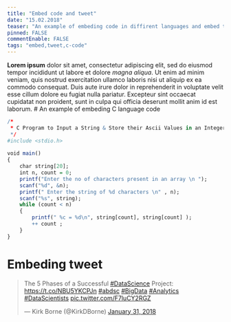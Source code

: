 ```yaml
---
title: "Embed code and tweet"
date: "15.02.2018"
teaser: "An example of embeding code in diffirent languages and embed tweet in markdown."
pinned: FALSE
commentEnable: FALSE
tags: "embed,tweet,c-code"
---
```


**Lorem ipsum** dolor sit amet, consectetur adipiscing elit, sed do eiusmod tempor incididunt ut labore et dolore _magna aliqua_. Ut enim ad minim veniam, quis nostrud exercitation ullamco laboris nisi ut aliquip ex ea commodo consequat. Duis aute irure dolor in reprehenderit in voluptate velit esse cillum dolore eu fugiat nulla pariatur. Excepteur sint occaecat cupidatat non proident, sunt in culpa qui officia deserunt mollit anim id est laborum.
# An example of embeding C language code

```r

/*
 * C Program to Input a String & Store their Ascii Values in an Integer Array & Print the Array
 */
#include <stdio.h>
 
void main()
{
    char string[20];
    int n, count = 0;
    printf("Enter the no of characters present in an array \n ");
    scanf("%d", &n);
    printf(" Enter the string of %d characters \n" , n);
    scanf("%s", string);
    while (count < n)
    {
        printf(" %c = %d\n", string[count], string[count] );
        ++ count ;
    }
}


```

# Embeding tweet

<blockquote class="twitter-tweet" data-lang="en"><p lang="en" dir="ltr">The 5 Phases of a Successful <a href="https://twitter.com/hashtag/DataScience?src=hash&amp;ref_src=twsrc%5Etfw">#DataScience</a> Project: <a href="https://t.co/NBU5YKCPJn">https://t.co/NBU5YKCPJn</a> <a href="https://twitter.com/hashtag/abdsc?src=hash&amp;ref_src=twsrc%5Etfw">#abdsc</a> <a href="https://twitter.com/hashtag/BigData?src=hash&amp;ref_src=twsrc%5Etfw">#BigData</a> <a href="https://twitter.com/hashtag/Analytics?src=hash&amp;ref_src=twsrc%5Etfw">#Analytics</a> <a href="https://twitter.com/hashtag/DataScientists?src=hash&amp;ref_src=twsrc%5Etfw">#DataScientists</a> <a href="https://t.co/F7luCY2RGZ">pic.twitter.com/F7luCY2RGZ</a></p>&mdash; Kirk Borne (@KirkDBorne) <a href="https://twitter.com/KirkDBorne/status/958556025828847616?ref_src=twsrc%5Etfw">January 31, 2018</a></blockquote>
<script async src="https://platform.twitter.com/widgets.js" charset="utf-8"></script>
